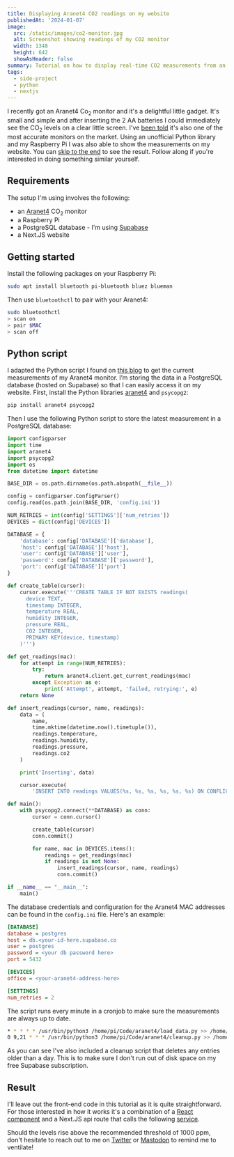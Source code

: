 ```yaml
---
title: Displaying Aranet4 CO2 readings on my website
publishedAt: '2024-01-07'
image:
  src: /static/images/co2-monitor.jpg
  alt: Screenshot showing readings of my CO2 monitor
  width: 1348
  height: 642
  showAsHeader: false
summary: Tutorial on how to display real-time CO2 measurements from an Aranet4 monitor on my website using a Raspberry Pi.
tags:
  - side-project
  - python
  - nextjs
---
```


I recently got an Aranet4 Co<sub>2</sub> monitor and it's a delightful little gadget. It's small and simple and after inserting the 2 AA batteries I could immediately see the CO<sub>2</sub> levels on a clear little screen. I've [been told](https://twitter.com/PJUllrich/status/1737484637293711647) it's also one of the most accurate monitors on the market. Using an unofficial Python library and my Raspberry Pi I was also able to show the measurements on my website. You can [skip to the end](/blog/aranet4-co2-monitor#result) to see the result. Follow along if you're interested in doing something similar yourself.

## Requirements

The setup I'm using involves the following:

- an [Aranet4](https://aranet.com/products/aranet4/) CO<sub>2</sub> monitor
- a Raspberry Pi
- a PostgreSQL database - I'm using [Supabase](https://supabase.com/)
- a Next.JS website

## Getting started

Install the following packages on your Raspberry Pi:

```sh
sudo apt install bluetooth pi-bluetooth bluez blueman
```

Then use `bluetoothctl` to pair with your Aranet4:

```sh
sudo bluetoothctl
> scan on
> pair $MAC
> scan off
```

## Python script

I adapted the Python script I found on [this blog](https://www.furidamu.org/blog/2023/03/04/saving-aranet4-data-to-raspberry-pi/) to get the current measurements of my Aranet4 monitor. I’m storing the data in a PostgreSQL database (hosted on Supabase) so that I can easily access it on my website. First, install the Python libraries [aranet4](https://github.com/Anrijs/Aranet4-Python) and `psycopg2`:

```sh
pip install aranet4 psycopg2
```

Then I use the following Python script to store the latest measurement in a PostgreSQL database:


```python
import configparser
import time
import aranet4
import psycopg2
import os
from datetime import datetime

BASE_DIR = os.path.dirname(os.path.abspath(__file__))

config = configparser.ConfigParser()
config.read(os.path.join(BASE_DIR, 'config.ini'))

NUM_RETRIES = int(config['SETTINGS']['num_retries'])
DEVICES = dict(config['DEVICES'])

DATABASE = {
    'database': config['DATABASE']['database'],
    'host': config['DATABASE']['host'],
    'user': config['DATABASE']['user'],
    'password': config['DATABASE']['password'],
    'port': config['DATABASE']['port']
}

def create_table(cursor):
    cursor.execute('''CREATE TABLE IF NOT EXISTS readings(
      device TEXT,
      timestamp INTEGER,
      temperature REAL,
      humidity INTEGER,
      pressure REAL,
      CO2 INTEGER,
      PRIMARY KEY(device, timestamp)
    )''')

def get_readings(mac):
    for attempt in range(NUM_RETRIES):
        try:
            return aranet4.client.get_current_readings(mac)
        except Exception as e:
            print('Attempt', attempt, 'failed, retrying:', e)
    return None

def insert_readings(cursor, name, readings):
    data = (
        name,
        time.mktime(datetime.now().timetuple()),
        readings.temperature,
        readings.humidity,
        readings.pressure,
        readings.co2
    )

    print('Inserting', data)

    cursor.execute(
        'INSERT INTO readings VALUES(%s, %s, %s, %s, %s, %s) ON CONFLICT DO NOTHING', data)

def main():
    with psycopg2.connect(**DATABASE) as conn:
        cursor = conn.cursor()

        create_table(cursor)
        conn.commit()

        for name, mac in DEVICES.items():
            readings = get_readings(mac)
            if readings is not None:
                insert_readings(cursor, name, readings)
                conn.commit()

if __name__ == "__main__":
    main()
```

The database credentials and configuration for the Aranet4 MAC addresses can be found in the `config.ini` file. Here's an example:

```ini
[DATABASE]
database = postgres
host = db.<your-id-here.supabase.co
user = postgres
password = <your db password here>
port = 5432

[DEVICES]
office = <your-aranet4-address-here>

[SETTINGS]
num_retries = 2
```

The script runs every minute in a cronjob to make sure the measurements are always up to date.

```sh
* * * * * /usr/bin/python3 /home/pi/Code/aranet4/load_data.py >> /home/pi/Code/aranet4/logs/load_data.txt 2>&1
0 9,21 * * * /usr/bin/python3 /home/pi/Code/aranet4/cleanup.py >> /home/pi/Code/aranet4/logs/cleanup.txt 2>&1
```

As you can see I've also included a cleanup script that deletes any entries older than a day. This is to make sure I don't run out of disk space on my free Supabase subscription.

## Result

I'll leave out the front-end code in this tutorial as it is quite straightforward. For those interested in how it works it's a combination of a [React component](https://github.com/vnglst/koenvangilst.nl/blob/new-design-v7/app/lab/co2/(components)/Co2Monitor.tsx) and a Next.JS api route that calls the following [service](https://github.com/vnglst/koenvangilst.nl/blob/main/services/aranet.ts). 

Should the levels rise above the recommended threshold of 1000 ppm, don't hesitate to reach out to me on [Twitter](https://twitter.com/intent/tweet?text=@vnglst%20Open%20a%20window%20now!) or [Mastodon](https://elk.zone/hachyderm.io/@vnglst) to remind me to ventilate!

<Co2Monitor />